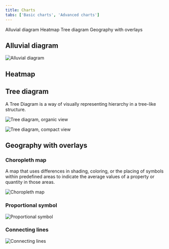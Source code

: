 ```yaml
---
title: Charts
tabs: ['Basic charts', 'Advanced charts']
---
```


<AnchorLinks>

<AnchorLink>Alluvial diagram</AnchorLink>
<AnchorLink>Heatmap</AnchorLink>
<AnchorLink>Tree diagram</AnchorLink>
<AnchorLink>Geography with overlays</AnchorLink>

</AnchorLinks>

## Alluvial diagram

![Alluvial diagram](images/charts-adv-alluvial.png)

## Heatmap

## Tree diagram

A Tree Diagram is a way of visually representing hierarchy in a tree-like structure.

![Tree diagram, organic view](images/charts-adv-tree.png)

![Tree diagram, compact view](images/charts-adv-tree2.jpg)

## Geography with overlays

### Choropleth map

A map that uses differences in shading, coloring, or the placing of symbols within predefined areas to indicate the average values of a property or quantity in those areas.

![Choropleth map](images/charts-adv-choropleth.png)

### Proportional symbol

![Proportional symbol](images/charts-adv-proportion.png)

### Connecting lines

![Connecting lines](images/charts-adv-connecting.png)
